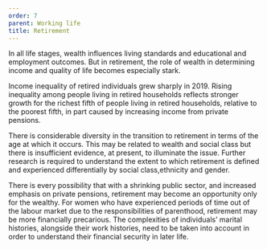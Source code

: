 ```yaml
---
order: 7
parent: Working life
title: Retirement
---
```


In all life stages, wealth influences living standards and educational and
employment outcomes. But in retirement, the role of wealth in determining income
and quality of life becomes especially stark.

Income inequality of retired individuals grew sharply in 2019. Rising inequality
among people living in retired households reflects stronger growth for the
richest fifth of people living in retired households, relative to the poorest
fifth, in part caused by increasing income from private pensions.

There is considerable diversity in the transition to retirement in terms of the
age at which it occurs. This may be related to wealth and social class but there
is insufficient evidence, at present, to illuminate the issue. Further research
is required to understand the extent to which retirement is defined and
experienced differentially by social class,ethnicity and gender. 

There is every possibility that with a shrinking public sector, and increased emphasis on
private pensions, retirement may become an opportunity only for the wealthy. For
women who have experienced periods of time out of the labour market due to the
responsibilities of parenthood, retirement may be more financially precarious.
The complexities of individuals’ marital histories, alongside their work
histories, need to be taken into account in order to understand their financial
security in later life.